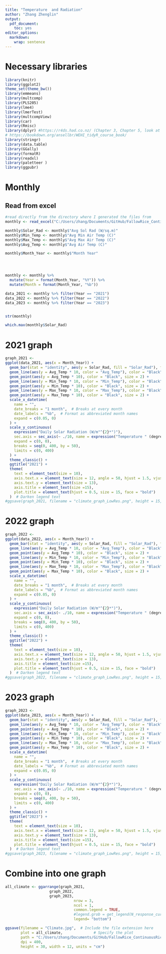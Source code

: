 ```yaml
---
title: "Temperature  and Radiation"
author: "Zhang Zhenglin"
output:
  pdf_document:
    toc: yes
editor_options:
  markdown:
    wrap: sentence
---
```


# Necessary libraries

```r
library(knitr)
library(ggplot2)
theme_set(theme_bw())
library(emmeans)
library(multcomp)
library(PLS205)
library(lme4)
library(lmerTest)
library(multcompView)
library(car)
library(Rmisc) 
library(dplyr) #https://r4ds.had.co.nz/ (Chapter 3, Chapter 5, look at filter and select)
# https://bookdown.org/ansellbr/WEHI_tidyR_course_book/
library(stringr) 
library(data.table)
library(GGally)
library(formatR)
library(readxl)
library(paletteer )
library(ggpubr)
```

# Monthly

## Read from excel

```r
#read directly from the directory where I generated the files from
monthly <- read_excel("C:/Users/zhang/Documents/GitHub/FallowRice_ContinuousRice_AgronomicPerformance/Temp_radiation/monthly.xlsx", sheet = 1)

monthly$Solar_Rad <- monthly$"Avg Sol Rad (W/sq.m)"
monthly$Min_Temp <- monthly$"Avg Min Air Temp (C)"
monthly$Max_Temp <- monthly$"Avg Max Air Temp (C)"
monthly$Avg_Temp <- monthly$"Avg Air Temp (C)"

monthly$Month_Year <- monthly$"Month Year"




monthly <- monthly %>%
  mutate(Year = format(Month_Year, "%Y")) %>%
  mutate(Month = format(Month_Year, "%b"))

data_2021 <- monthly %>% filter(Year == "2021")
data_2022 <- monthly %>% filter(Year == "2022")
data_2023 <- monthly %>% filter(Year == "2023")


str(monthly)

which.max(monthly$Solar_Rad)
```
# 2021 graph

```r
graph_2021 <-
ggplot(data_2021, aes(x = Month_Year)) +
  geom_bar(stat = "identity", aes(y = Solar_Rad, fill = "Solar_Rad"), fill = "#808080FF",  alpha = 0.8) +  # Adjust width and transparency
  geom_line(aes(y = Avg_Temp * 10, color = "Avg_Temp"), color = "Black", size = 0.7) +
  geom_point(aes(y = Avg_Temp * 10), color = "Black", size = 2) +
  geom_line(aes(y = Min_Temp * 10, color = "Min_Temp"), color = "Black", size = 0.7, linetype = "twodash") +
  geom_point(aes(y = Min_Temp * 10), color = "Black", size = 2) +
  geom_line(aes(y = Max_Temp * 10, color = "Max_Temp"), color = "Black", size = 0.7, linetype = "twodash") +
  geom_point(aes(y = Max_Temp * 10), color = "Black", size = 2) +
  scale_x_datetime(
    name = "",
    date_breaks = "1 month",  # Breaks at every month
    date_labels = "%b",  # Format as abbreviated month names
    expand = c(0.05, 0)
  ) +
  scale_y_continuous(
    expression("Daily Solar Radiation (W/m"^{2}*")"),
    sec.axis = sec_axis(~ ./10, name = expression("Temperature " (degree*C))),
    expand = c(0, 0),
    breaks = seq(0, 400, by = 50),
    limits = c(0, 400)
  ) +
  theme_classic() +
  ggtitle("2021") +
  theme(
    text = element_text(size = 10),
    axis.text.x = element_text(size = 12, angle = 50, hjust = 1.5, vjust = 1.4),
    axis.text.y = element_text(size = 13),
    axis.title = element_text(size =15),
    plot.title = element_text(hjust = 0.5, size = 15, face = "bold")
  )  # Darken legend text
#ggsave(graph_2021, filename = "climate_graph_LowRes.png", height = 15, width = 15, units = "cm", dpi = 400)

```
# 2022 graph

```r
graph_2022 <-
ggplot(data_2022, aes(x = Month_Year)) +
  geom_bar(stat = "identity", aes(y = Solar_Rad, fill = "Solar_Rad"), fill = "#808080FF",  alpha = 0.8) +  # Adjust width and transparency
  geom_line(aes(y = Avg_Temp * 10, color = "Avg_Temp"), color = "Black", size = 0.7) +
  geom_point(aes(y = Avg_Temp * 10), color = "Black", size = 2) +
  geom_line(aes(y = Min_Temp * 10, color = "Min_Temp"), color = "Black", size = 0.7, linetype = "twodash") +
  geom_point(aes(y = Min_Temp * 10), color = "Black", size = 2) +
  geom_line(aes(y = Max_Temp * 10, color = "Max_Temp"), color = "Black", size = 0.7, linetype = "twodash") +
  geom_point(aes(y = Max_Temp * 10), color = "Black", size = 2) +
  scale_x_datetime(
    name = "",
    date_breaks = "1 month",  # Breaks at every month
    date_labels = "%b",  # Format as abbreviated month names
    expand = c(0.05, 0)
  ) +
  scale_y_continuous(
    expression("Daily Solar Radiation (W/m"^{2}*")"),
    sec.axis = sec_axis(~ ./10, name = expression("Temperature " (degree*C))),
    expand = c(0, 0),
    breaks = seq(0, 400, by = 50),
    limits = c(0, 400)
  ) +
  theme_classic() +
  ggtitle("2022") +
  theme(
    text = element_text(size = 10),
    axis.text.x = element_text(size = 12, angle = 50, hjust = 1.5, vjust = 1.4),
    axis.text.y = element_text(size = 13),
    axis.title = element_text(size =15),
    plot.title = element_text(hjust = 0.5, size = 15, face = "bold")
  )  # Darken legend text
#ggsave(graph_2022, filename = "climate_graph_LowRes.png", height = 15, width = 15, units = "cm", dpi = 400)

```

# 2023 graph

```r
graph_2023 <-
ggplot(data_2023, aes(x = Month_Year)) +
  geom_bar(stat = "identity", aes(y = Solar_Rad, fill = "Solar_Rad"), fill = "#808080FF",  alpha = 0.8) +  # Adjust width and transparency
  geom_line(aes(y = Avg_Temp * 10, color = "Avg_Temp"), color = "Black", size = 0.7) +
  geom_point(aes(y = Avg_Temp * 10), color = "Black", size = 2) +
  geom_line(aes(y = Min_Temp * 10, color = "Min_Temp"), color = "Black", size = 0.7, linetype = "twodash") +
  geom_point(aes(y = Min_Temp * 10), color = "Black", size = 2) +
  geom_line(aes(y = Max_Temp * 10, color = "Max_Temp"), color = "Black", size = 0.7, linetype = "twodash") +
  geom_point(aes(y = Max_Temp * 10), color = "Black", size = 2) +
  scale_x_datetime(
    name = "",
    date_breaks = "1 month",  # Breaks at every month
    date_labels = "%b",  # Format as abbreviated month names
    expand = c(0.05, 0)
  ) +
  scale_y_continuous(
    expression("Daily Solar Radiation (W/m"^{2}*")"),
    sec.axis = sec_axis(~ ./10, name = expression("Temperature " (degree*C))),
    expand = c(0, 0),
    breaks = seq(0, 400, by = 50),
    limits = c(0, 400)
  ) +
  theme_classic() +
  ggtitle("2023") +
  theme(
    text = element_text(size = 10),
    axis.text.x = element_text(size = 12, angle = 50, hjust = 1.5, vjust = 1.4),
    axis.text.y = element_text(size = 13),
    axis.title = element_text(size =15),
    plot.title = element_text(hjust = 0.5, size = 15, face = "bold")
  )  # Darken legend text
#ggsave(graph_2023, filename = "climate_graph_LowRes.png", height = 15, width = 15, units = "cm", dpi = 400)
```


# Combine into one graph 

```r
all_climate <- ggarrange(graph_2021,
                    graph_2022,
                    graph_2023,
                               nrow = 3,
                               ncol = 1,
                               common.legend = TRUE,
                               #legend.grob = get_legend(N_response_curve_average),
                               legend= "bottom")

ggsave(filename = "Climate.jpg",  # Include the file extension here
       plot = all_climate,              # Specify the plot
       path = "C:/Users/zhang/Documents/GitHub/FallowRice_ContinuousRice_AgronomicPerformance/Figures",
       dpi = 400,
       height = 30, width = 12, units = "cm")
```


